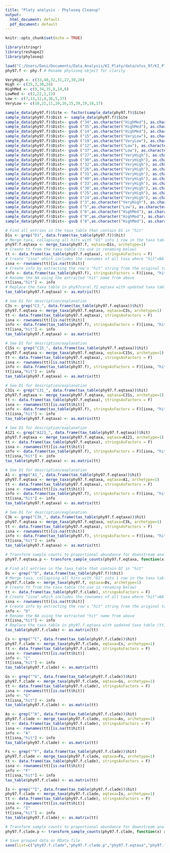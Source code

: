 ```yaml
---
title: "Platy analysis - Phyloseq Cleanup"
output:
  html_document: default
  pdf_document: default
---
```


```r
knitr::opts_chunk$set(echo = TRUE)
```

<!-- Import libraries -->
```r
library(stringr)
library(reshape2)
library(phyloseq)
```

<!-- Load filtered RData object from output of filter_notsym.R script -->
```r
load("C:/Users/Dani/Documents/Data_Analysis/KI_Platy/data/otus_97/KI_Platy_f.RData")
phy97.f <- phy.f # Rename phyloseq object for clarity
```


<!-- Characterize sites by disturbance level -->
```r
VeryHigh <- c(33,40,32,31,27,30,26)
High <- c(25,3,38,24)
HighMed <- c(9,34,35,8,14,6)
LowMed <- c(2,22,1,23)
Low <- c(7,13,12,4,36,5,37)
VeryLow <- c(10,21,11,20,16,15,39,19,18,17)

sample_data(phy97.f)$Site <- factor(sample_data(phy97.f)$Site)
sample_data(phy97.f)$Dist <- sample_data(phy97.f)$Site
sample_data(phy97.f)$Dist<- gsub ("34",as.character("HighMed"), as.character(data.frame(sample_data(phy97.f))$Dist), as.character("HighMed"))
sample_data(phy97.f)$Dist<- gsub ("35",as.character("HighMed"), as.character(data.frame(sample_data(phy97.f))$Dist), as.character("HighMed"))
sample_data(phy97.f)$Dist<- gsub ("14",as.character("HighMed"), as.character(data.frame(sample_data(phy97.f))$Dist), as.character("HighMed"))
sample_data(phy97.f)$Dist<- gsub ("15",as.character("VeryLow"), as.character(data.frame(sample_data(phy97.f))$Dist), as.character("HighMed"))
sample_data(phy97.f)$Dist<- gsub ("19",as.character("VeryLow"), as.character(data.frame(sample_data(phy97.f))$Dist), as.character("HighMed"))
sample_data(phy97.f)$Dist<- gsub ("12",as.character("Low"), as.character(data.frame(sample_data(phy97.f))$Dist), as.character("HighMed"))
sample_data(phy97.f)$Dist<- gsub ("37",as.character("Low"), as.character(data.frame(sample_data(phy97.f))$Dist), as.character("HighMed"))
sample_data(phy97.f)$Dist<- gsub ("27",as.character("VeryHigh"), as.character(data.frame(sample_data(phy97.f))$Dist), as.character("HighMed"))
sample_data(phy97.f)$Dist<- gsub ("30",as.character("VeryHigh"), as.character(data.frame(sample_data(phy97.f))$Dist), as.character("HighMed"))
sample_data(phy97.f)$Dist<- gsub ("32",as.character("VeryHigh"), as.character(data.frame(sample_data(phy97.f))$Dist), as.character("HighMed"))
sample_data(phy97.f)$Dist<- gsub ("26",as.character("VeryHigh"), as.character(data.frame(sample_data(phy97.f))$Dist), as.character("HighMed"))
sample_data(phy97.f)$Dist<- gsub ("31",as.character("VeryHigh"), as.character(data.frame(sample_data(phy97.f))$Dist), as.character("HighMed"))
sample_data(phy97.f)$Dist<- gsub ("40",as.character("VeryHigh"), as.character(data.frame(sample_data(phy97.f))$Dist), as.character("HighMed"))
sample_data(phy97.f)$Dist<- gsub ("33",as.character("VeryHigh"), as.character(data.frame(sample_data(phy97.f))$Dist), as.character("HighMed"))
sample_data(phy97.f)$Dist<- gsub ("38",as.character("VeryHigh"), as.character(data.frame(sample_data(phy97.f))$Dist), as.character("High"))
sample_data(phy97.f)$Dist<- gsub ("25",as.character("VeryHigh"), as.character(data.frame(sample_data(phy97.f))$Dist), as.character("High"))
sample_data(phy97.f)$Dist<- gsub ("24",as.character("VeryHigh"), as.character(data.frame(sample_data(phy97.f))$Dist), as.character("High"))
sample_data(phy97.f)$Dist<- gsub ("3",as.character("VeryHigh"), as.character(data.frame(sample_data(phy97.f))$Dist), as.character("High"))
sample_data(phy97.f)$Dist<- gsub ("5",as.character("Low"), as.character(data.frame(sample_data(phy97.f))$Dist), as.character("HighMed"))
sample_data(phy97.f)$Dist<- gsub ("6",as.character("HighMed"), as.character(data.frame(sample_data(phy97.f))$Dist), as.character("HighMed"))
sample_data(phy97.f)$Dist<- gsub ("9",as.character("HighMed"), as.character(data.frame(sample_data(phy97.f))$Dist), as.character("HighMed"))
sample_data(phy97.f)$Dist<- gsub ("8",as.character("HighMed"), as.character(data.frame(sample_data(phy97.f))$Dist), as.character("HighMed"))
```

<!-- Use merge_taxa to collapse OTUs with equivalent names ("hits") -->
```r
# Find all entries in the taxa_table that contain D1 in "hit"
D1s <- grep("D1", data.frame(tax_table(phy97.f))$hit)
# Merge taxa, collapsing all hits with "D1" into 1 row in the taxa table. Eqtaxa says which taxa to collapse together. Archetype is included or it doesn't work, and refers to which name the new collapsed row will take - however I haven't found out how to modify this without it failing yet.
phy97.f.eqtaxa <- merge_taxa(phy97.f, eqtaxa=D1s, archetype=1)
# Create tt from the taxa table (to use in renaming below)
tt <- data.frame(tax_table(phy97.f.eqtaxa), stringsAsFactors = F)
# Create "isna" which includes the rownames of all taxa where "hit"=NA
isna <- rownames(tt)[is.na(tt$hit)]
# Create info by extracting the row's "hit" string from the original taxa table
info <- data.frame(tax_table(phy97.f), stringsAsFactors = F)[isna, "hit"]
# Rename the NA using the extracted "hit" name from above
tt[isna,"hit"] <- info
# Replace the taxa table in phy97coral.f2.eqtaxa with updated taxa table (tt). Must be converted to matrix first to work.
tax_table(phy97.f.eqtaxa) <- as.matrix(tt)

# See D1 for description/explanation
C3s <- grep("C3_", data.frame(tax_table(phy97.f.eqtaxa))$hit)
phy97.f.eqtaxa <- merge_taxa(phy97.f.eqtaxa, eqtaxa=C3s, archetype=1)
tt <- data.frame(tax_table(phy97.f.eqtaxa), stringsAsFactors = F)
isna <- rownames(tt)[is.na(tt$hit)]
info <- data.frame(tax_table(phy97.f), stringsAsFactors = F)[isna, "hit"]
tt[isna,"hit"] <- info
tax_table(phy97.f.eqtaxa) <- as.matrix(tt)

# See D1 for description/explanation
C15s <- grep("C15_", data.frame(tax_table(phy97.f.eqtaxa))$hit)
phy97.f.eqtaxa <- merge_taxa(phy97.f.eqtaxa, eqtaxa=C15s, archetype=1)
tt <- data.frame(tax_table(phy97.f.eqtaxa), stringsAsFactors = F)
isna <- rownames(tt)[is.na(tt$hit)]
info <- data.frame(tax_table(phy97.f), stringsAsFactors = F)[isna, "hit"]
tt[isna,"hit"] <- info
tax_table(phy97.f.eqtaxa) <- as.matrix(tt)

# See D1 for description/explanation
C31s <- grep("C31_", data.frame(tax_table(phy97.f.eqtaxa))$hit)
phy97.f.eqtaxa <- merge_taxa(phy97.f.eqtaxa, eqtaxa=C31s, archetype=1)
tt <- data.frame(tax_table(phy97.f.eqtaxa), stringsAsFactors = F)
isna <- rownames(tt)[is.na(tt$hit)]
info <- data.frame(tax_table(phy97.f), stringsAsFactors = F)[isna, "hit"]
tt[isna,"hit"] <- info
tax_table(phy97.f.eqtaxa) <- as.matrix(tt)

# See D1 for description/explanation
A121 <- grep("A121_", data.frame(tax_table(phy97.f.eqtaxa))$hit)
phy97.f.eqtaxa <- merge_taxa(phy97.f.eqtaxa, eqtaxa=A121, archetype=1)
tt <- data.frame(tax_table(phy97.f.eqtaxa), stringsAsFactors = F)
isna <- rownames(tt)[is.na(tt$hit)]
info <- data.frame(tax_table(phy97.f), stringsAsFactors = F)[isna, "hit"]
tt[isna,"hit"] <- info
tax_table(phy97.f.eqtaxa) <- as.matrix(tt)

# See D1 for description/explanation
A1 <- grep("A1_", data.frame(tax_table(phy97.f.eqtaxa))$hit)
phy97.f.eqtaxa <- merge_taxa(phy97.f.eqtaxa, eqtaxa=A1, archetype=1)
tt <- data.frame(tax_table(phy97.f.eqtaxa), stringsAsFactors = F)
isna <- rownames(tt)[is.na(tt$hit)]
info <- data.frame(tax_table(phy97.f), stringsAsFactors = F)[isna, "hit"]
tt[isna,"hit"] <- info
tax_table(phy97.f.eqtaxa) <- as.matrix(tt)

# See D1 for description/explanation
C3k <- grep("C3k_", data.frame(tax_table(phy97.f.eqtaxa))$hit)
phy97.f.eqtaxa <- merge_taxa(phy97.f.eqtaxa, eqtaxa=C3k, archetype=1)
tt <- data.frame(tax_table(phy97.f.eqtaxa), stringsAsFactors = F)
isna <- rownames(tt)[is.na(tt$hit)]
info <- data.frame(tax_table(phy97.f), stringsAsFactors = F)[isna, "hit"]
tt[isna,"hit"] <- info
tax_table(phy97.f.eqtaxa) <- as.matrix(tt)

# Transform sample counts to proportional abundance for downstream analyses
phy97.f.eqtaxa.p <- transform_sample_counts(phy97.f.eqtaxa, function(x) x/sum(x))
```

<!-- Use merge_taxa to collapse OTUs by clade -->
```r
# Find all entries in the taxa_table that contain DI in "hit"
Ds <- grep("^D", data.frame(tax_table(phy97.f))$hit)
# Merge taxa, collapsing all hits with "D1" into 1 row in the taxa table. Eqtaxa says which taxa to collapse together. Archetype is included or it doesn't work, and refers to which name the new collapsed row will take - however I haven't found out how to modify this without it failing yet.
phy97.f.clade <- merge_taxa(phy97.f, eqtaxa=Ds, archetype=1)
# Create tt from the taxa table (to use in renaming below)
tt <- data.frame(tax_table(phy97.f.clade), stringsAsFactors = F)
# Create "isna" which includes the rownames of all taxa where "hit"=NA
isna <- rownames(tt)[is.na(tt$hit)]
# Create info by extracting the row's "hit" string from the original taxa table
info <- "D"
# Rename the NA using the extracted "hit" name from above
tt[isna,"hit"] <- info
# Replace the taxa table in phy97.f.eqtaxa with updated taxa table (tt). Must be converted to matrix first to work.
tax_table(phy97.f.clade) <- as.matrix(tt)

Cs <- grep("^C", data.frame(tax_table(phy97.f.clade))$hit)
phy97.f.clade <- merge_taxa(phy97.f.clade, eqtaxa=Cs, archetype=1)
tt <- data.frame(tax_table(phy97.f.clade), stringsAsFactors = F)
isna <- rownames(tt)[is.na(tt$hit)]
info <- "C"
tt[isna,"hit"] <- info
tax_table(phy97.f.clade) <- as.matrix(tt)

Gs <- grep("^G", data.frame(tax_table(phy97.f.clade))$hit)
phy97.f.clade <- merge_taxa(phy97.f.clade, eqtaxa=Gs, archetype=1)
tt <- data.frame(tax_table(phy97.f.clade), stringsAsFactors = F)
isna <- rownames(tt)[is.na(tt$hit)]
info <- "G"
tt[isna,"hit"] <- info
tax_table(phy97.f.clade) <- as.matrix(tt)

As <- grep("^A", data.frame(tax_table(phy97.f.clade))$hit)
phy97.f.clade <- merge_taxa(phy97.f.clade, eqtaxa=As, archetype=1)
tt <- data.frame(tax_table(phy97.f.clade), stringsAsFactors = F)
isna <- rownames(tt)[is.na(tt$hit)]
info <- "A"
tt[isna,"hit"] <- info
tax_table(phy97.f.clade) <- as.matrix(tt)

Fs <- grep("^F", data.frame(tax_table(phy97.f.clade))$hit)
phy97.f.clade <- merge_taxa(phy97.f.clade, eqtaxa=Fs, archetype=1)
tt <- data.frame(tax_table(phy97.f.clade), stringsAsFactors = F)
isna <- rownames(tt)[is.na(tt$hit)]
info <- "F"
tt[isna,"hit"] <- info
tax_table(phy97.f.clade) <- as.matrix(tt)

Is <- grep("^I", data.frame(tax_table(phy97.f.clade))$hit)
phy97.f.clade <- merge_taxa(phy97.f.clade, eqtaxa=Is, archetype=1)
tt <- data.frame(tax_table(phy97.f.clade), stringsAsFactors = F)
isna <- rownames(tt)[is.na(tt$hit)]
info <- "I"
tt[isna,"hit"] <- info
tax_table(phy97.f.clade) <- as.matrix(tt)

# Transform sample counts to proportional abundance for downstream analyses
phy97.f.clade.p <- transform_sample_counts(phy97.f.clade, function(x) x/sum(x))
```

```r
# Save grouped data as RData file
save(list=c("phy97.f.clade","phy97.f.clade.p","phy97.f.eqtaxa","phy97.f.eqtaxa.p","phy97.f"),file = "C:/Users/Dani/Documents/Data_Analysis/KI_Platy/data/otus_97/KI_Platy_f_grouped.RData")
```

